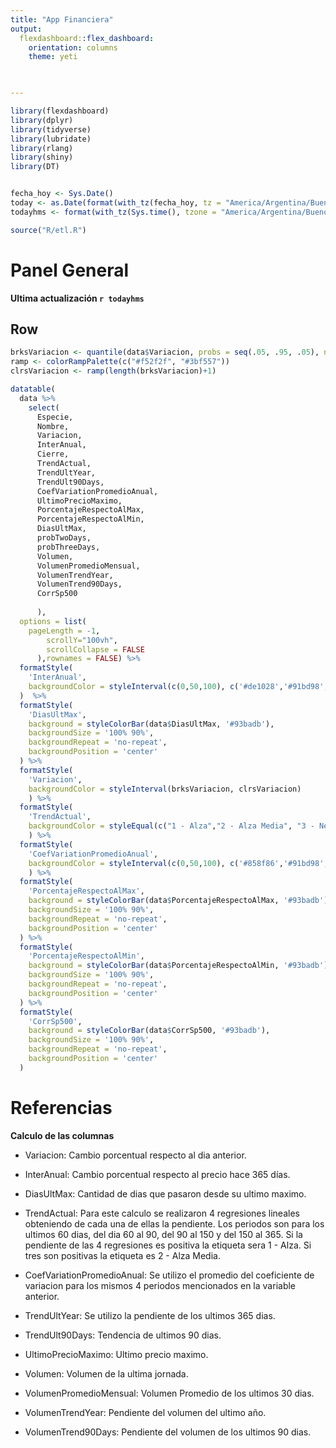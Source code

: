```yaml
---
title: "App Financiera"
output: 
  flexdashboard::flex_dashboard:
    orientation: columns
    theme: yeti
    


---
```


<style>

.navbar-inverse {
    background-color: #000000;
    border-color: #5d5d5d;
}

.navbar-inverse .navbar-nav>li>a:focus {
    color: #f3f3f3;
    background-color: transparent;
}

.navbar-inverse .navbar-nav>.active>a, .navbar-inverse .navbar-nav>.active>a:hover, .navbar-inverse .navbar-nav>.active>a:focus {
    color: #ffffff;
    background-color: transparent;
}

.chart-stage-flex {
  overflow: scroll !important;
}


</style>





```r

library(flexdashboard)
library(dplyr)
library(tidyverse)
library(lubridate)
library(rlang)
library(shiny)
library(DT)


fecha_hoy <- Sys.Date()
today <- as.Date(format(with_tz(fecha_hoy, tz = "America/Argentina/Buenos_Aires"), "%Y-%m-%d"))
todayhms <- format(with_tz(Sys.time(), tzone = "America/Argentina/Buenos_Aires"), "%Y-%m-%d %H:%M:%S")

source("R/etl.R")


```





Panel General {data-orientation=rows}
=====================================

**Ultima actualización `r todayhms`**



Row 
-----------------------------------------------------------------------


```r

brksVariacion <- quantile(data$Variacion, probs = seq(.05, .95, .05), na.rm = TRUE)
ramp <- colorRampPalette(c("#f52f2f", "#3bf557"))
clrsVariacion <- ramp(length(brksVariacion)+1)

datatable(
  data %>% 
    select(
      Especie, 
      Nombre,
      Variacion,
      InterAnual,
      Cierre, 
      TrendActual,
      TrendUltYear,
      TrendUlt90Days,
      CoefVariationPromedioAnual,
      UltimoPrecioMaximo,
      PorcentajeRespectoAlMax,
      PorcentajeRespectoAlMin,
      DiasUltMax, 
      probTwoDays,
      probThreeDays,
      Volumen,
      VolumenPromedioMensual,
      VolumenTrendYear,
      VolumenTrend90Days,
      CorrSp500
      
      ), 
  options = list(
    pageLength = -1,
        scrollY="100vh",
        scrollCollapse = FALSE
      ),rownames = FALSE) %>% 
  formatStyle(
    'InterAnual',
    backgroundColor = styleInterval(c(0,50,100), c('#de1028','#91bd98', '#68de79','#3bf557'))
  )  %>%
  formatStyle(
    'DiasUltMax',
    background = styleColorBar(data$DiasUltMax, '#93badb'),
    backgroundSize = '100% 90%',
    backgroundRepeat = 'no-repeat',
    backgroundPosition = 'center'
  ) %>%
  formatStyle(
    'Variacion',
    backgroundColor = styleInterval(brksVariacion, clrsVariacion)
    ) %>%
  formatStyle(
    'TrendActual',
    backgroundColor = styleEqual(c("1 - Alza","2 - Alza Media", "3 - Neutro", "4 - Baja Media", "5 - Baja"),c('#15e854','#5cbd79', '#a39b9c','#c45260', '#de1028'))
    ) %>%
  formatStyle(
    'CoefVariationPromedioAnual',
    backgroundColor = styleInterval(c(0,50,100), c('#858f86','#91bd98', '#68de79','#3bf557'))
    ) %>%
  formatStyle(
    'PorcentajeRespectoAlMax',
    background = styleColorBar(data$PorcentajeRespectoAlMax, '#93badb'),
    backgroundSize = '100% 90%',
    backgroundRepeat = 'no-repeat',
    backgroundPosition = 'center'
  ) %>%
  formatStyle(
    'PorcentajeRespectoAlMin',
    background = styleColorBar(data$PorcentajeRespectoAlMin, '#93badb'),
    backgroundSize = '100% 90%',
    backgroundRepeat = 'no-repeat',
    backgroundPosition = 'center'
  ) %>%
  formatStyle(
    'CorrSp500',
    background = styleColorBar(data$CorrSp500, '#93badb'),
    backgroundSize = '100% 90%',
    backgroundRepeat = 'no-repeat',
    backgroundPosition = 'center'
  )

```




Referencias {data-orientation=rows}
=====================================


**Calculo de las columnas**


* Variacion: Cambio porcentual respecto al dia anterior.

* InterAnual: Cambio porcentual respecto al precio hace 365 días.

* DiasUltMax: Cantidad de dias que pasaron desde su ultimo maximo.

* TrendActual: Para este calculo se realizaron 4 regresiones lineales obteniendo de cada una de ellas la pendiente. Los periodos son para los ultimos 60 dias, del dia 60 al 90, del 90 al 150 y del 150 al 365. Si la pendiente de las 4 regresiones es positiva la etiqueta sera 1 - Alza. Si tres son positivas la etiqueta es 2 - Alza Media.

* CoefVariationPromedioAnual: Se utilizo el promedio del coeficiente de variacion para los mismos 4 periodos mencionados en la variable anterior.

* TrendUltYear: Se utilizo la pendiente de los ultimos 365 dias.

* TrendUlt90Days: Tendencia de ultimos 90 dias.

* UltimoPrecioMaximo: Ultimo precio maximo.

* Volumen: Volumen de la ultima jornada.

* VolumenPromedioMensual: Volumen Promedio de los ultimos 30 dias.

* VolumenTrendYear: Pendiente del volumen del ultimo año.

* VolumenTrend90Days: Pendiente del volumen de los ultimos 90 dias.

